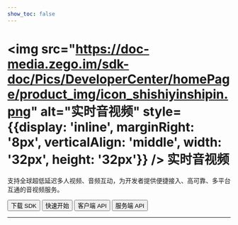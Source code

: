 ```yaml
---
show_toc: false
---
```


# <img src="https://doc-media.zego.im/sdk-doc/Pics/DeveloperCenter/homePage/product_img/icon_shishiyinshipin.png" alt="实时音视频" style={{display: 'inline', marginRight: '8px', verticalAlign: 'middle', width: '32px', height: '32px'}} /> 实时音视频

支持全球超低延迟多人视频、音频互动，为开发者提供便捷接入、高可靠、多平台互通的音视频服务。

<Button primary-color="NavyBlue" target="_blank" href="./../client-sdk/download-sdk.mdx">下载 SDK</Button>
<Button primary-color="NavyBlue" target="_blank" href="./../quick-start/implementing-video-call.mdx">快速开始</Button>
<Button primary-color="NavyBlue" target="_blank" href="/real-time-voice-video-api/overview">客户端 API</Button>
<Button primary-color="NavyBlue" target="_blank" href="/real-time-video-server/api-reference/overview">服务端 API</Button>

---

<Steps titleSite="h3">
  <Step title="产品介绍" icon="https://doc-media.zego.im/sdk-doc/Pics/Express/overview_catalog/icon_documentation_jianjie.png">
    <FeatureList
      features={        [
                {
                        "title": "概述",
                        "link": "/real-time-video-android-java/introduction/overview"
                },
                {
                        "title": "产品功能",
                        "link": "/real-time-video-android-java/introduction/product-feature-list"
                },
                {
                        "title": "实时音视频价格说明",
                        "link": "/real-time-video-android-java/introduction/pricing/rtc"
                },
                {
                        "title": "服务端混流价格说明",
                        "link": "/real-time-video-android-java/introduction/pricing/server-side-stream-mixing"
                },
                {
                        "title": "CDN 直播价格说明",
                        "link": "/real-time-video-android-java/introduction/pricing/cdn-live-streaming"
                },
                {
                        "title": "性能数据",
                        "link": "/real-time-video-android-java/introduction/performance-report"
                },
                {
                        "title": "实时音视频 SDK 与实时语音 SDK 差异",
                        "link": "/real-time-video-android-java/introduction/difference-between-audio-and-video-sdk"
                }
        ]}
    />
  </Step>
  <Step title="快速开始" icon="https://doc-media.zego.im/sdk-doc/Pics/Express/overview_catalog/icon_documentation_kuaisukaishi.png">
    <FeatureList
      features={        [
                {
                        "title": "跑通示例源码",
                        "link": "/real-time-video-android-java/quick-start/run-example-code"
                },
                {
                        "title": "集成 SDK",
                        "link": "/real-time-video-android-java/quick-start/integrating-sdk"
                },
                {
                        "title": "实现视频通话",
                        "link": "/real-time-video-android-java/quick-start/implementing-video-call"
                },
                {
                        "title": "场景化音视频配置",
                        "link": "/real-time-video-android-java/quick-start/scenario-based-audio-video-configuration"
                }
        ]}
    />
  </Step>
  <Step title="通信能力" icon="https://doc-media.zego.im/sdk-doc/Pics/Express/overview_catalog/icon_documentation_tongxun.png">
    <FeatureList
      type="基础"
      features={        [
                {
                        "title": "使用 Token 鉴权",
                        "link": "/real-time-video-android-java/communication/using-token-authentication"
                },
                {
                        "title": "通话前检测",
                        "link": "/real-time-video-android-java/communication/pre-call-detection"
                },
                {
                        "title": "通话质量监测",
                        "link": "/real-time-video-android-java/communication/monitor-stream-quality"
                },
                {
                        "title": "网络测速",
                        "link": "/real-time-video-android-java/communication/testing-network"
                }
        ]}
    />
    <br/>
    <FeatureList
      type="进阶"
      features={        [
                {
                        "title": "多源采集",
                        "link": "/real-time-video-android-java/communication/multi-source-capture"
                },
                {
                        "title": "同时推多路流",
                        "link": "/real-time-video-android-java/communication/publish-multi-streams"
                },
                {
                        "title": "媒体补充增强信息（SEI）",
                        "link": "/real-time-video-android-java/communication/sei"
                },
                {
                        "title": "流量控制",
                        "link": "/real-time-video-android-java/communication/traffic-control"
                },
                {
                        "title": "云代理",
                        "link": "/real-time-video-android-java/communication/cloud-proxy"
                },
                {
                        "title": "地理围栏",
                        "link": "/real-time-video-android-java/communication/geofencing"
                },
                {
                        "title": "音视频流加密",
                        "link": "/real-time-video-android-java/communication/encrypt-streams"
                },
                {
                        "title": "游戏语音",
                        "link": "/real-time-video-android-java/communication/range-audio"
                },
                {
                        "title": "万人范围音视频",
                        "link": "/real-time-video-android-java/communication/mass-scale-range-audio-video"
                },
                {
                        "title": "多人状态实时同步",
                        "link": "/real-time-video-android-java/communication/sync-users-status"
                }
        ]}
    />
  </Step>
  <Step title="房间能力" icon="https://doc-media.zego.im/sdk-doc/Pics/Express/overview_catalog/icon_documentation_fangjian.png">
    <FeatureList
      type="基础"
      features={        [
                {
                        "title": "房间连接状态说明",
                        "link": "/real-time-video-android-java/room/room-connection-status"
                },
                {
                        "title": "实时消息与信令",
                        "link": "/real-time-video-android-java/room/messaging-and-signaling"
                }
        ]}
    />
    <br/>
    <FeatureList
      type="进阶"
      features={        [
                {
                        "title": "登录多房间",
                        "link": "/real-time-video-android-java/room/multi-room-login"
                }
        ]}
    />
  </Step>
  <Step title="音频能力" icon="https://doc-media.zego.im/sdk-doc/Pics/Express/overview_catalog/icon_documentation_yinpin.png">
    <FeatureList
      type="基础"
      features={        [
                {
                        "title": "音量变化与音频频谱",
                        "link": "/real-time-video-android-java/audio/sound-level-spectrum"
                },
                {
                        "title": "耳返与声道设置",
                        "link": "/real-time-video-android-java/audio/headphone-monitor"
                },
                {
                        "title": "音频 3A 处理",
                        "link": "/real-time-video-android-java/audio/audio-3a-processing"
                },
                {
                        "title": "变声/混响/立体声",
                        "link": "/real-time-video-android-java/audio/audio-effects"
                }
        ]}
    />
    <br/>
    <FeatureList
      type="进阶"
      features={        [
                {
                        "title": "场景化 AI 降噪",
                        "link": "/real-time-video-android-java/audio/scenario-based-ai-noise-reduction"
                },
                {
                        "title": "自定义音频采集与渲染",
                        "link": "/real-time-video-android-java/audio/custom-audio-capture-and-rendering"
                },
                {
                        "title": "自定义音频处理",
                        "link": "/real-time-video-android-java/audio/custom-audio-processing"
                },
                {
                        "title": "原始音频数据获取",
                        "link": "/real-time-video-android-java/audio/get-audio-raw-data"
                },
                {
                        "title": "AI 变声",
                        "link": "/real-time-video-android-java/audio/ai-voice-changer"
                }
        ]}
    />
  </Step>
  <Step title="视频能力" icon="https://doc-media.zego.im/sdk-doc/Pics/Express/overview_catalog/icon_documentation_shipin.png">
    <FeatureList
      type="基础"
      features={        [
                {
                        "title": "常用视频配置",
                        "link": "/real-time-video-android-java/video/common-video-configuration"
                },
                {
                        "title": "视频采集旋转",
                        "link": "/real-time-video-android-java/video/video-capture-rotation"
                },
                {
                        "title": "屏幕共享",
                        "link": "/real-time-video-android-java/video/screen-sharing"
                },
                {
                        "title": "水印和截图",
                        "link": "/real-time-video-android-java/video/watermark-and-screenshot"
                }
        ]}
    />
    <br/>
    <FeatureList
      type="进阶"
      features={        [
                {
                        "title": "设置视频编码方式",
                        "link": "/real-time-video-android-java/video/set-video-encoding"
                },
                {
                        "title": "自定义视频采集",
                        "link": "/real-time-video-android-java/video/custom-video-capture"
                },
                {
                        "title": "自定义视频渲染",
                        "link": "/real-time-video-android-java/video/custom-video-rendering"
                },
                {
                        "title": "自定义视频前处理",
                        "link": "/real-time-video-android-java/video/custom-video-preprocessing"
                },
                {
                        "title": "超分辨率",
                        "link": "/real-time-video-android-java/video/super-resolution"
                },
                {
                        "title": "主体分割",
                        "link": "/real-time-video-android-java/video/object-segmentation"
                },
                {
                        "title": "H.265",
                        "link": "/real-time-video-android-java/video/h265"
                },
                {
                        "title": "视频大小流和分层编码",
                        "link": "/real-time-video-android-java/video/small-large-video-stream-and-layered-encoding"
                },
                {
                        "title": "推流视频增强",
                        "link": "/real-time-video-android-java/video/publish-video-enhancement"
                }
        ]}
    />
  </Step>
  <Step title="直播能力" icon="https://doc-media.zego.im/sdk-doc/Pics/Express/overview_catalog/icon_documentation_zhibo.png">
    <FeatureList
      type="基础"
      features={        [
                {
                        "title": "混流",
                        "link": "/real-time-video-android-java/live-streaming/stream-mixing"
                },
                {
                        "title": "使用 CDN 直播",
                        "link": "/real-time-video-android-java/live-streaming/using-cdn-for-live-streaming"
                },
                {
                        "title": "CDN 推流鉴权",
                        "link": "/real-time-video-android-java/live-streaming/cdn-stream-publishing-authentication"
                },
                {
                        "title": "通过 URL 拉流",
                        "link": "/real-time-video-android-java/live-streaming/playing-stream-by-url"
                }
        ]}
    />
    <br/>
    <FeatureList
      type="进阶"
      features={        [
                {
                        "title": "单流转码",
                        "link": "/real-time-video-android-java/live-streaming/single-stream-transcoding"
                }
        ]}
    />
    <br/>
    <FeatureList
      type="特色"
      features={        [
                {
                        "title": "超低延迟直播",
                        "link": "/real-time-video-android-java/live-streaming/low-latency-live-streaming",
                        "tag": "特色",
                        "tag_color": "red"
                }
        ]}
    />
  </Step>
  <Step title="其他能力" icon="https://doc-media.zego.im/sdk-doc/Pics/Express/overview_catalog/icon_documentation_xiaoxi_2.png">
    <FeatureList
      type="基础"
      features={        [
                {
                        "title": "媒体播放器",
                        "link": "/real-time-video-android-java/other/media-player"
                },
                {
                        "title": "音效文件播放器",
                        "link": "/real-time-video-android-java/other/audio-effect-player"
                },
                {
                        "title": "音视频录制",
                        "link": "/real-time-video-android-java/other/local-media-recording"
                }
        ]}
    />
    <br/>
    <FeatureList
      type="进阶"
      features={        [
                {
                        "title": "将白板推送到第三方平台",
                        "link": "/real-time-video-android-java/other/push-the-whiteboard"
                },
                {
                        "title": "播放透明礼物特效",
                        "link": "/real-time-video-android-java/other/play-transparent-gift-effects"
                }
        ]}
    />
  </Step>
  <Step title="最佳实践" icon="https://doc-media.zego.im/sdk-doc/Pics/Express/overview_catalog/icon_documentation_zuijiashijian.png">
    <FeatureList
      features={        [
                {
                        "title": "体验 App",
                        "link": "/real-time-video-android-java/best-practice/object-segmentation/demo-app"
                },
                {
                        "title": "实现流程",
                        "link": "/real-time-video-android-java/best-practice/object-segmentation/implementation"
                },
                {
                        "title": "多人视频通话",
                        "link": "/real-time-video-android-java/best-practice/multiplayer-video-call"
                },
                {
                        "title": "和 AI 美颜的搭配使用",
                        "link": "/real-time-video-android-java/best-practice/integration-with-zego-effects-sdk"
                },
                {
                        "title": "调试与配置",
                        "link": "/real-time-video-android-java/best-practice/debug-and-config"
                },
                {
                        "title": "限制说明",
                        "link": "/real-time-video-android-java/best-practice/restrictions"
                },
                {
                        "title": "从 CDN 拉流切换到连麦场景",
                        "link": "/real-time-video-android-java/best-practice/switch-cdn-to-rtc"
                },
                {
                        "title": "秀场直播秒开方案",
                        "link": "/real-time-video-android-java/best-practice/instant-startup-solution"
                }
        ]}
    />
  </Step>
  <Step title="参考文档" icon="https://doc-media.zego.im/sdk-doc/Pics/Express/overview_catalog/icon_documentation_cankaowendang.png">
    <FeatureList
      features={      [
            {
                  "title": "客户端 API",
                  "link": "/real-time-voice-video-api/overview"
            },
            {
                  "title": "服务端 API",
                  "link": "/real-time-video-server/api-reference/overview"
            },
            {
                  "title": "常见错误码",
                  "link": "/real-time-video-android-java/client-sdk/error-code"
            },
            {
                  "title": "常见问题",
                  "link": "/faq/overview"
            }
      ]}
    />
  </Step>
</Steps>